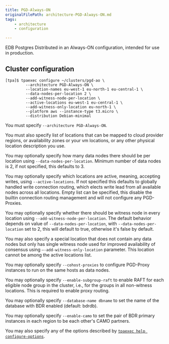 ```yaml
---
title: PGD-Always-ON
originalFilePath: architecture-PGD-Always-ON.md
tags:
    - architecture
    - configuration

---
```


EDB Postgres Distributed in an Always-ON configuration, intended for use in production.

## Cluster configuration

```
[tpa]$ tpaexec configure ~/clusters/pgd-ao \
         --architecture PGD-Always-ON \
         --location-names eu-west-1 eu-north-1 eu-central-1 \
         --data-nodes-per-location 2 \
         --add-witness-node-per-location \
         --active-locations eu-west-1 eu-central-1 \
         --add-witness-only-location eu-north-1 \
         --platform aws --instance-type t3.micro \
         --distribution Debian-minimal
```

You must specify `--architecture PGD-Always-ON`.

You must also specify list of locations that can be mapped to cloud provider
regions, or availability zones or your vm locations, or any other physical
location description you use.

You may optionally specify how many data nodes there should be per location
using `--data-nodes-per-location`. Minimum number of data nodes is 2, if not
specified, this defaults to 3.

You may optionally specify which locations are active, meaning, accepting writes,
using `--active-locations`. If not specified this defaults to globally handled
write connection routing, which elects write lead from all available nodes
across all locations. Empty list can be specified, this disable the builtin
connection routing management and will not configure any PGD-Proxies.

You may optionally specify whether there should be witness node in every location
using `--add-witness-node-per-location`. The default behavior depends on value of
`--data-nodes-per-location`, with `--data-nodes-per-location` set to 2, this
will default to true, otherwise it's false by default.

You may also specify a special location that does not contain any data nodes
but only has single witness node used for improved availability of consensus
using `–-add-witness-only-location` parameter. This location cannot be
among the active locations list.

You may optionally specify `--cohost-proxies` to configure PGD-Proxy instances
to run on the same hosts as data nodes.

You may optionally specify `--enable-subgroup-raft` to enable RAFT for
each eligible node group in the cluster, i.e., for the groups in all
non-witness locations. This is required to enable proxy routing.

You may optionally specify `--database-name dbname` to set the name of
the database with BDR enabled (default: bdrdb).

You may optionally specify `--enable-camo` to set the pair of BDR
primary instances in each region to be each other's CAMO partners.

You may also specify any of the options described by
[`tpaexec help configure-options`](tpaexec-configure).
